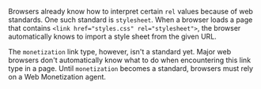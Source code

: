 Browsers already know how to interpret certain `rel` values because of web standards. One such standard is `stylesheet`. When a browser loads a page that contains `<link href="styles.css" rel="stylesheet">`, the browser automatically knows to import a style sheet from the given URL.

The `monetization` link type, however, isn't a standard yet. Major web browsers don't automatically know what to do when encountering this link type in a page. Until `monetization` becomes a standard, browsers must rely on a Web Monetization agent.
